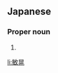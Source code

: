 ==Japanese==
{{ja-kanjitab|とし|あき}}

===Proper noun===
{{ja-pos|としあき|proper}}

# {{given name|male|lang=ja|sort=としあき}}

[[li:敏晃]]